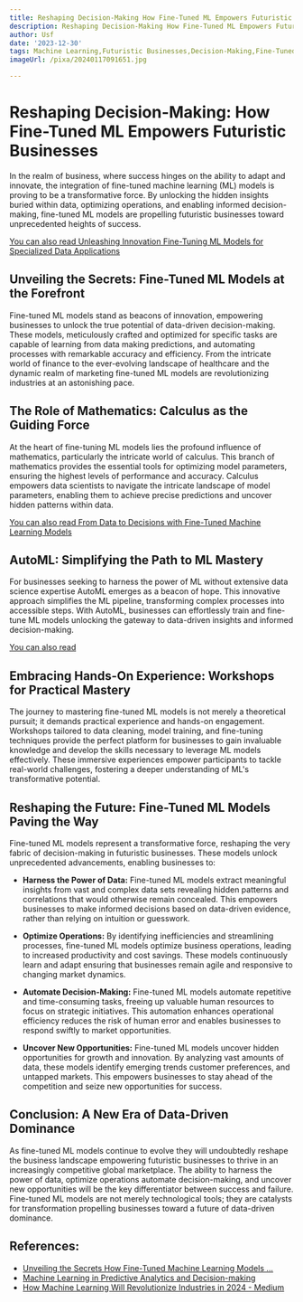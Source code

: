 ```yaml
---
title: Reshaping Decision-Making How Fine-Tuned ML Empowers Futuristic Businesses
description: Reshaping Decision-Making How Fine-Tuned ML Empowers Futuristic Businesses
author: Usf
date: '2023-12-30'
tags: Machine Learning,Futuristic Businesses,Decision-Making,Fine-Tuned ML
imageUrl: /pixa/20240117091651.jpg

---
```

# Reshaping Decision-Making: How Fine-Tuned ML  Empowers Futuristic Businesses

In the realm of business, where  success hinges on the ability to adapt  and innovate, the integration of fine-tuned  machine learning (ML) models  is proving to  be a transformative force.  By unlocking the hidden  insights buried within data, optimizing operations,  and enabling informed decision-making, fine-tuned ML models are propelling futuristic businesses toward unprecedented heights of success.

[You can also read Unleashing Innovation Fine-Tuning ML Models for Specialized Data Applications](Unleashing%20Innovation%20Fine-Tuning%20ML%20Models%20for%20Specialized%20Data%20Applications)


## Unveiling the Secrets: Fine-Tuned  ML Models at the Forefront

Fine-tuned ML models stand  as  beacons of innovation, empowering businesses to  unlock the true  potential of data-driven decision-making. These models, meticulously crafted  and optimized for specific tasks are capable of learning from data making predictions, and automating processes with remarkable accuracy and efficiency.  From the intricate world of finance to the ever-evolving landscape of healthcare and the dynamic realm of marketing fine-tuned ML models are revolutionizing industries at an astonishing  pace.

## The Role of Mathematics: Calculus as the Guiding Force

At the heart of fine-tuning ML models lies the profound  influence of mathematics, particularly the intricate world of calculus. This branch of mathematics provides the essential tools for optimizing model parameters, ensuring  the highest levels of performance and accuracy.  Calculus empowers data scientists to navigate the intricate landscape of model  parameters, enabling them to achieve precise predictions and uncover hidden patterns within data.

[You can also read  From Data to Decisions with Fine-Tuned Machine Learning Models](From%20Data%20to%20Decisions%20with%20Fine-Tuned%20Machine%20Learning%20Models)


## AutoML: Simplifying  the Path to ML Mastery

For businesses seeking to harness the power of ML without extensive data science expertise AutoML emerges as a beacon of hope. This innovative approach simplifies the ML pipeline, transforming complex processes into accessible  steps. With AutoML,  businesses can effortlessly train and  fine-tune ML models unlocking the gateway to data-driven insights and informed  decision-making.

[You can also read ]()


## Embracing Hands-On Experience: Workshops for Practical Mastery

The journey to mastering fine-tuned ML models is not merely a theoretical pursuit; it demands practical experience and hands-on engagement. Workshops tailored to  data cleaning, model training, and fine-tuning techniques provide the perfect platform for businesses to gain invaluable  knowledge and develop the skills necessary to  leverage ML models effectively. These immersive experiences empower participants to tackle real-world challenges, fostering a deeper understanding of ML's transformative potential.

##  Reshaping the Future: Fine-Tuned ML Models Paving the Way

Fine-tuned ML models represent a transformative  force, reshaping the very fabric of decision-making in futuristic businesses. These models unlock unprecedented advancements, enabling businesses to:

- **Harness the Power of Data:** Fine-tuned ML models extract meaningful insights from vast and complex data sets revealing  hidden patterns and correlations that would otherwise remain  concealed. This empowers businesses to make informed decisions based on data-driven evidence, rather than relying on intuition or guesswork.

- **Optimize  Operations:** By identifying  inefficiencies and  streamlining processes, fine-tuned  ML models optimize business operations, leading to increased productivity and cost savings. These models continuously learn and adapt ensuring that  businesses remain agile and responsive to changing market dynamics.

- **Automate Decision-Making:**  Fine-tuned ML models  automate  repetitive and time-consuming tasks, freeing up valuable human resources to  focus on strategic initiatives. This automation enhances  operational efficiency reduces the risk of human error and enables businesses to  respond swiftly to market opportunities.

- **Uncover New Opportunities:**  Fine-tuned ML models uncover  hidden opportunities for  growth and innovation. By analyzing vast  amounts of data, these models identify emerging trends customer preferences, and untapped  markets. This empowers businesses to stay ahead of  the  competition  and  seize new opportunities for success.

## Conclusion: A New Era of Data-Driven  Dominance

As fine-tuned ML models  continue to evolve they will undoubtedly reshape the business landscape empowering futuristic businesses to thrive in an increasingly  competitive global  marketplace. The ability to harness the power  of data, optimize operations automate  decision-making, and uncover new opportunities will be the key differentiator between success and failure. Fine-tuned ML models are not merely  technological tools; they are catalysts  for  transformation propelling  businesses toward a future of data-driven dominance.

## References:
- [Unveiling the Secrets How Fine-Tuned Machine Learning Models ...](http://finetuneml.com/blog/unveiling%20the%20secrets%20how%20fine-tuned%20machine%20learning%20models%20are%20revolutionizing%20futuristic%20businesses)
- [Machine Learning in Predictive Analytics and Decision-making](https://www.valuecoders.com/blog/analytics/role-of-machine-learning-in-predictive-analytics-and-decision-making/)
- [How Machine Learning Will Revolutionize Industries in 2024 - Medium](https://medium.com/@ISHIRInc/how-machine-learning-will-revolutionize-industries-in-2024-21bb1480e686)
